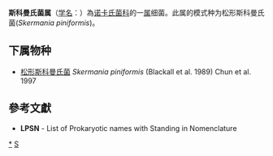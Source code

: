 {{Automatic taxobox
| taxon = Skermania
| authority = Chun et al. 1997
| type species = 松形斯科曼氏菌<br>Skermania piniformis
| type species authority = (Blackall et al. 1989) Chun et al. 1997
}}
'''斯科曼氏菌属'''（[[学名|学名]]：{{lang|la|''Skermania''}}）為[[诺卡氏菌科|诺卡氏菌科]]的一[[属|属]]细菌。此属的模式种为松形斯科曼氏菌(''Skermania piniformis'')。

==下属物种==
* [[松形斯科曼氏菌|松形斯科曼氏菌]] ''Skermania piniformis'' (Blackall et al. 1989) Chun et al. 1997

==參考文獻==
{{reflist}}
* '''LPSN''' - List of Prokaryotic names with Standing in Nomenclature

{{taxonbar}}

[[Category:_诺卡氏菌科|*]]
[[Category:1997年描述的分类群|S]]